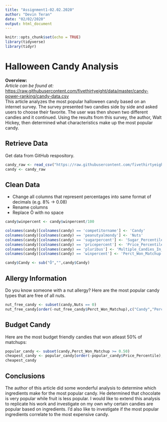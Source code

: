 ```yaml
---
title: "Assignment1-02.02.2020"
author: "Devin Teran"
date: "02/02/2020"
output: html_document
---
```


```r
knitr::opts_chunk$set(echo = TRUE)
library(tidyverse)
library(tidyr)
```

# Halloween Candy Analysis ## 
**Overview:**  
*Article can be found at:* <https://raw.githubusercontent.com/fivethirtyeight/data/master/candy-power-ranking/candy-data.csv>  
This article analyzes the most popular halloween candy based on an internet survey.  The survey presented two candies side by side and asked users to choose their favorite.  The user was then shown two different candies and it continued.  Using the results from this survey, the author, Walt Hickey, then determined what characteristics make up the most popular candy. 

## Retrieve Data
Get data from GitHub respository.
```r

candy_raw <- read_csv("https://raw.githubusercontent.com/fivethirtyeight/data/master/candy-power-ranking/candy-data.csv")
candy <- candy_raw
```


## Clean Data
* Change all columns that represent percentages into same format of decimals (e.g. 8% -> 0.08)
* Rename columns
* Replace Õ with no space
```r
candy$winpercent <- candy$winpercent/100 

colnames(candy)[colnames(candy) == 'competitorname'] <- 'Candy'
colnames(candy)[colnames(candy) == 'peanutyalmondy'] <- 'Nuts'
colnames(candy)[colnames(candy) == 'sugarpercent'] <- 'Sugar_Percentile'
colnames(candy)[colnames(candy) == 'pricepercent'] <- 'Price_Percentile'
colnames(candy)[colnames(candy) == 'pluribus'] <- 'Multiple_Candies_In_Container'
colnames(candy)[colnames(candy) == 'winpercent'] <- 'Perct_Won_Matchup'

candy$Candy <- sub("Õ","",candy$Candy)
```

## Allergy Information
Do you know someone with a nut allergy?  Here are the most popular candy types that are free of all nuts.
```r

nut_free_candy <- subset(candy,Nuts == 0)
nut_free_candy[order(-nut_free_candy$Perct_Won_Matchup),c("Candy","Perct_Won_Matchup")]

```

## Budget Candy
Here are the most budget friendly candies that won atleast 50% of matchups:
```r
popular_candy <- subset(candy,Perct_Won_Matchup >= 0.50)
cheapest_candy <- popular_candy[order(-popular_candy$Price_Percentile),c("Candy","Price_Percentile","Perct_Won_Matchup")]
cheapest_candy
```

## Conclusions
The author of this article did some wonderful analysis to determine which ingredients make for the most popular candy.  He determined that chocolate is very popular while fruit is less popular.  I would like to extend this analysis to replicate his work and investigate on my own why certain candies are popular based on ingredients.  I'd also like to investigate if the most popular ingredients correlate to the most expensive candy.  